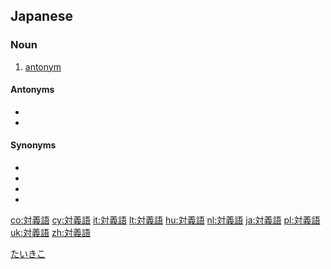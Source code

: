==Japanese==
{{ja-kanjitab|たい|ぎ|ご|yomi=o}}

===Noun===
{{ja-noun|たいぎご}}

# {{lb|ja|linguistics|sort=たいきこ'}} [[antonym]]

[[Category:ja:Linguistics|たいきこ]]

====Antonyms====
* {{ja-r|同義語|どうぎご}}
* {{ja-r|同意語|どういご}}

====Synonyms====
* {{ja-r|反義語|はんぎご}}
* {{ja-r|反意語|はんいご}}
* {{ja-r|反対語|はんたいご}}
* {{ja-r|対語|ついご}}

[[co:対義語]]
[[cy:対義語]]
[[it:対義語]]
[[lt:対義語]]
[[hu:対義語]]
[[nl:対義語]]
[[ja:対義語]]
[[pl:対義語]]
[[uk:対義語]]
[[zh:対義語]]